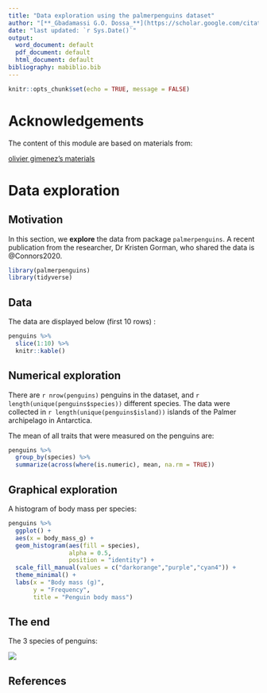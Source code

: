 ```yaml
---
title: "Data exploration using the palmerpenguins dataset"
author: "[**_Gbadamassi G.O. Dossa_**](https://scholar.google.com/citations?user=w20AkZcAAAAJ&hl=en)"
date: "last updated: `r Sys.Date()`"
output:
  word_document: default
  pdf_document: default
  html_document: default
bibliography: mabiblio.bib
---
```


```r
knitr::opts_chunk$set(echo = TRUE, message = FALSE)
```

# Acknowledgements
The content of this module are based on materials from:

[olivier gimenez's materials](https://oliviergimenez.github.io/)


# Data exploration

## Motivation

In this section, we **explore** the data from package `palmerpenguins`. A recent publication from the researcher, Dr Kristen Gorman, who shared the data is @Connors2020.

```r
library(palmerpenguins)
library(tidyverse)
```

## Data

The data are displayed below (first 10 rows) : 
```r
penguins %>% 
  slice(1:10) %>%
  knitr::kable()
```

## Numerical exploration

There are `r nrow(penguins)` penguins in the dataset, and `r length(unique(penguins$species))` different species. The data were collected in `r length(unique(penguins$island))` islands of the Palmer archipelago in Antarctica. 

The mean of all traits that were measured on the penguins are:
```r
penguins %>% 
  group_by(species) %>% 
  summarize(across(where(is.numeric), mean, na.rm = TRUE))
```


## Graphical exploration

A histogram of body mass per species:
```r
penguins %>%
  ggplot() +
  aes(x = body_mass_g) + 
  geom_histogram(aes(fill = species), 
                 alpha = 0.5, 
                 position = "identity") +
  scale_fill_manual(values = c("darkorange","purple","cyan4")) +
  theme_minimal() +
  labs(x = "Body mass (g)",
       y = "Frequency",
       title = "Penguin body mass")
```


## The end

The 3 species of penguins: 

![](lter_penguins.png)



## References
